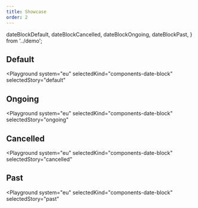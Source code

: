 ```yaml
---
title: Showcase
order: 2
---
```


  dateBlockDefault,
  dateBlockCancelled,
  dateBlockOngoing,
  dateBlockPast,
} from '../demo';

## Default

<Playground
  system="eu"
  selectedKind="components-date-block"
  selectedStory="default"
>
  <Html markup={dateBlockDefault} />
</Playground>

## Ongoing

<Playground
  system="eu"
  selectedKind="components-date-block"
  selectedStory="ongoing"
>
  <Html markup={dateBlockOngoing} />
</Playground>

## Cancelled

<Playground
  system="eu"
  selectedKind="components-date-block"
  selectedStory="cancelled"
>
  <Html markup={dateBlockCancelled} />
</Playground>

## Past

<Playground
  system="eu"
  selectedKind="components-date-block"
  selectedStory="past"
>
  <Html markup={dateBlockPast} />
</Playground>
